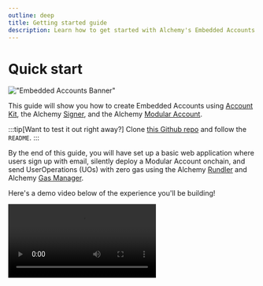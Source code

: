 ```yaml
---
outline: deep
title: Getting started guide
description: Learn how to get started with Alchemy's Embedded Accounts using Account Kit and the Alchemy Signer, Modular Account, Rundler and Gas Manager.
---
```


# Quick start

!["Embedded Accounts Banner"](/images/getting-started/embedded-accounts-banner.png)

This guide will show you how to create Embedded Accounts using [Account Kit](https://accountkit.alchemy.com/resources/terms#account-kit), the Alchemy [Signer](https://accountkit.alchemy.com/resources/terms#signer), and the Alchemy [Modular Account](https://accountkit.alchemy.com/resources/terms#modular-account).

:::tip[Want to test it out right away?]
Clone [this Github repo](https://github.com/alchemyplatform/embedded-accounts-quickstart) and follow the `README`.
:::

By the end of this guide, you will have set up a basic web application where users sign up with email, silently deploy a Modular Account onchain, and send UserOperations (UOs) with zero gas using the Alchemy [Rundler](https://accountkit.alchemy.com/resources/terms#bundler) and Alchemy [Gas Manager](https://accountkit.alchemy.com/resources/terms#gas-manager).

Here's a demo video below of the experience you'll be building!

<video src="/videos/embedded-accounts-full.mp4" controls></video>
